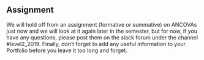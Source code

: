 ## Assignment

We will hold off from an assignment (formative or summative) on ANCOVAs just now and we will look at it again later in the semester, but for now, if you have any questions, please post them on the slack forum under the channel #level2_2019. Finally, don’t forget to add any useful information to your Portfolio before you leave it too long and forget.
